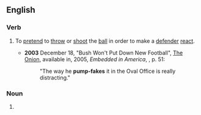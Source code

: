 {{also|pump fake}}
==English==

===Verb===
{{en-verb|head=[[pump]]-[[fake]]|pump-fak}}
# {{lb|en|sports}} To [[pretend]] to [[throw]] or [[shoot]] the [[ball]] in order to make a [[defender]] [[react]].
#* '''2003''' December 18, "Bush Won't Put Down New Football", [[w:The Onion|The Onion]], available in, 2005, ''Embedded in America'', {{ISBN|1400054567}}, p. 51:
#*: "The way he '''pump-fakes''' it in the Oval Office is really distracting."

===Noun===
{{en-noun|head=[[pump]]-[[fake]]}}
# {{lb|en|sports}} {{alternative spelling of|pump fake|lang=en}}